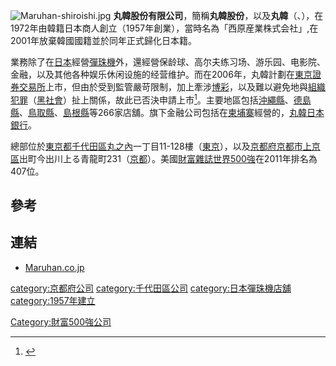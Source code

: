 {{Infobox_Company
|name = 株式會社丸韓
|native_name = 株式会社マルハン
|name_en = Maruhan Corporation
|typr = [[株式會社|株式會社]]
|traded_as =非上市
|zip_code = 602-0822、100-6228
|location = （京都本社）[[京都府|京都府]][[京都市|京都市]][[上京區|上京區]]出町今出川上る青龍町231<br/>（東京本社）[[東京都|東京都]][[千代田區|千代田區]][[丸之內|丸之內]]一丁目11-1{{link-ja|Pacific Century Place丸之內|パシフィックセンチュリープレイス丸の内}}28樓
|established = 1972年（西原產業株式會社）
|industry = 柏青哥經營等
|key_people = {{link-ja|韓昌祐|韓昌祐}}（[[代表取締役|代表取締役]]會長）<br/>鈴木嘉和（代表取締役副会長）<br/>韓裕（代表取締役社長）
|capital = 100億日圓
|revenue = 合併：2兆1209億2200萬日圓<br/>非合併：2兆1138億7800萬日圓<br/>（2010年3月）
|operating_income = 合併：556億2700萬日圓<br/>非合併：544億7200萬日圓（2010年3月）
|net_income = 合併：273億6800萬日圓<br/>非合併：266億8000萬日圓（2010年3月）
|equity = 合併：1171億5900萬日圓<br/>非合併：1147億3100萬日圓<br/>（2010年3月31日）
|assets = 合併：2807億9500萬日圓<br/>非合併：2712億1600萬日圓<br/>（2010年3月31日）
|num_employees = 12,427人（2012年3月）
|accounting_period = 3月31日
|major_shareholder = 株式會社エー・ゼット・インターナショナル（韓會長的資產管理會社）
|subsid = 
|website = http://www.maruhan.co.jp/
|footnotes = 1957年5月創業。京都與東京雙本社制。
}}
[[File:Maruhan-shiroishi.jpg|thumb]]
'''丸韓股份有限公司'''，簡稱'''丸韓股份'''，以及'''丸韓'''（'''{{lang-en|Maruhan Corporation}}'''、'''{{lang-ja|株式会社マルハン}}'''），在1972年由韓籍日本商人{{link-ja|韓昌祐|韓昌祐}}創立（1957年創業），當時名為「西原産業株式会社」,在2001年放棄韓國國籍並於同年正式歸化日本籍。

業務除了在[[日本|日本]]經營[[彈珠機|彈珠機]]外，還經營保龄球、高尔夫练习场、游乐园、电影院、金融，以及其他各种娱乐休闲设施的经营维护。而在2006年，丸韓計劃在[[東京證券交易所|東京證券交易所]]上市，但由於受到監管嚴苛限制，加上牽涉[[博彩|博彩]]，以及難以避免地與[[組織犯罪|組織犯罪]]（[[黑社會|黑社會]]）扯上關係，故此已否決申請上市<ref>{{Cite web |url=http://www.p-world.co.jp/news2/2006/4/30/news1695.htm |title=パチンコ店業界、株式上場不発 月刊グリーンべると・2006年4月30日 |accessdate=2012年2月12日 |archive-date=2013年6月15日 |archive-url=https://web.archive.org/web/20130615024218/http://www.p-world.co.jp/news2/2006/4/30/news1695.htm |dead-url=no }}</ref>。主要地區包括[[沖繩縣|沖繩縣]]、[[德島縣|德島縣]]、[[鳥取縣|鳥取縣]]、[[島根縣|島根縣]]等266家店舖。旗下金融公司包括在[[柬埔寨|柬埔寨]]經營的，[[丸韓日本銀行|丸韓日本銀行]]。

總部位於[[東京都|東京都]][[千代田區|千代田區]][[丸之內|丸之內]]一丁目11-1{{link-ja|盈科拓展丸之內大廈|パシフィックセンチュリープレイス丸の内}}28樓（[[東京|東京]]），以及[[京都府|京都府]][[京都市|京都市]][[上京區|上京區]]出町今出川上る青龍町231（[[京都|京都]]）。美國[[財富雜誌|財富雜誌]][[世界500強|世界500強]]在2011年排名為407位。

==參考==
{{reflist}}

==連結==
*[http://www.maruhan.co.jp/ Maruhan.co.jp]{{Wayback|url=http://www.maruhan.co.jp/ |date=20201101030911 }}

{{DEFAULTSORT:Maruhan}}
[[category:京都府公司|category:京都府公司]]
[[category:千代田區公司|category:千代田區公司]]
[[category:日本彈珠機店舖|category:日本彈珠機店舖]]
[[category:1957年建立|category:1957年建立]]
[[Category:財富500強公司|Category:財富500強公司]]